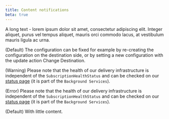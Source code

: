 ```yaml
---
title: Content notifications
beta: true
---
```


A long text - lorem ipsum dolor sit amet, consectetur adipiscing elit. Integer aliquet, purus vel tempus aliquet, mauris orci commodo lacus, at vestibulum mauris ligula ac urna.

<Info>

(Default) The configuration can be fixed for example by re-creating the configuration on the destination side, or by setting a new configuration with the update action Change Destination.

</Info>

<Warning>

(Warning) Please note that the health of our delivery infrastructure is independent of the `SubscriptionHealthStatus` and can be checked on our [status page](https://www.google.com) (it is part of the `Background Services`).

</Warning>

<Error>

(Error) Please note that the health of our delivery infrastructure is independent of the `SubscriptionHealthStatus` and can be checked on our [status page](https://www.google.com) (it is part of the `Background Services`).

</Error>

<Info>

(Default) With little content.

</Info>
